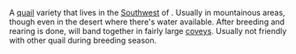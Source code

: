 A [[quail]] variety that lives in the [[Southwest]] of [[]].  Usually in mountainous areas, though  even in the desert where there's water available.  After breeding and rearing is done, will band together in fairly large [[covey]]s. Usually not friendly with other quail during breeding season.
